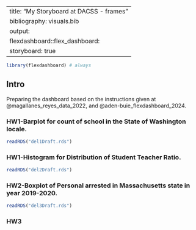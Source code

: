 
---
title: "My Storyboard at DACSS - frames"
bibliography: visuals.bib
output: 
  flexdashboard::flex_dashboard:
    storyboard: true
---

```r
library(flexdashboard) # always
```

## Intro {.sidebar}

Preparing the dashboard based on the instructions given at @magallanes_reyes_data_2022, and @aden-buie_flexdashboard_2024.

### HW1-Barplot for count of school in the State of Washington locale.

```r
readRDS("del1Draft.rds")
```

### HW1-Histogram for Distribution of Student Teacher Ratio.

```r
readRDS("del2Draft.rds")
```

### HW2-Boxplot of Personal arrested in Massachusetts state in year 2019-2020.

```r
readRDS("del3Draft.rds")
```

### HW3



###

